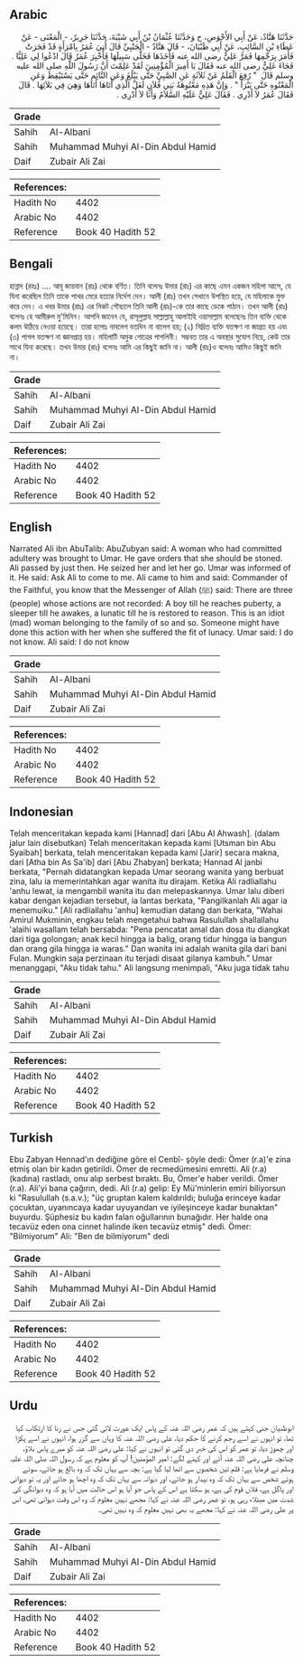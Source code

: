 ## Arabic


<div dir="rtl" lang="ar" style={{fontSize:'larger',backgroundColor:'#f8f9fa',padding:20}}>
حَدَّثَنَا هَنَّادٌ، عَنْ أَبِي الأَحْوَصِ، ح وَحَدَّثَنَا عُثْمَانُ بْنُ أَبِي شَيْبَةَ، حَدَّثَنَا جَرِيرٌ، - الْمَعْنَى - عَنْ عَطَاءِ بْنِ السَّائِبِ، عَنْ أَبِي ظَبْيَانَ، - قَالَ هَنَّادٌ - الْجَنْبِيِّ قَالَ أُتِيَ عُمَرُ بِامْرَأَةٍ قَدْ فَجَرَتْ فَأَمَرَ بِرَجْمِهَا فَمَرَّ عَلِيٌّ رضى الله عنه فَأَخَذَهَا فَخَلَّى سَبِيلَهَا فَأُخْبِرَ عُمَرُ قَالَ ادْعُوا لِي عَلِيًّا ‏.‏ فَجَاءَ عَلِيٌّ رضى الله عنه فَقَالَ يَا أَمِيرَ الْمُؤْمِنِينَ لَقَدْ عَلِمْتَ أَنَّ رَسُولَ اللَّهِ صلى الله عليه وسلم قَالَ ‏ "‏ رُفِعَ الْقَلَمُ عَنْ ثَلاَثَةٍ عَنِ الصَّبِيِّ حَتَّى يَبْلُغَ وَعَنِ النَّائِمِ حَتَّى يَسْتَيْقِظَ وَعَنِ الْمَعْتُوهِ حَتَّى يَبْرَأَ ‏"‏ ‏.‏ وَإِنَّ هَذِهِ مَعْتُوهَةُ بَنِي فُلاَنٍ لَعَلَّ الَّذِي أَتَاهَا أَتَاهَا وَهِيَ فِي بَلاَئِهَا ‏.‏ قَالَ فَقَالَ عُمَرُ لاَ أَدْرِي ‏.‏ فَقَالَ عَلِيٌّ عَلَيْهِ السَّلاَمُ وَأَنَا لاَ أَدْرِي ‏.‏
</div>
<div style={{backgroundColor:'#f8f9fa',padding:20, marginBottom: 10}}><table> <thead> <tr> <th>Grade</th> <th></th> </tr> </thead> <tbody> <tr><td>Sahih</td><td>Al-Albani</td></tr><tr><td>Sahih</td><td>Muhammad Muhyi Al-Din Abdul Hamid</td></tr><tr><td>Daif</td><td>Zubair Ali Zai</td></tr></tbody></table><table> <thead> <tr> <th>References:</th> <th></th> </tr> </thead> <tbody><tr><td>Hadith No</td><td>4402</td></tr><tr><td>Arabic No</td><td>4402</td></tr><tr><td>Reference</td><td>Book 40 Hadith 52</td></tr></tbody></table></div>

## Bengali


<div dir="ltr" lang="bn" style={{fontSize:'larger',backgroundColor:'#f8f9fa',padding:20}}>
হান্নাদ (রহঃ) .... আবূ জায়বান (রাঃ) থেকে বর্ণিত। তিনি বলেনঃ উমার (রাঃ) এর কাছে এমন একজন মহিলা আসে, যে যিনা করেছিল তিনি তাকে পাথর মেরে হত্যার নির্দেশ দেন। আলী (রাঃ) তখন সেখানে উপস্থিত হয়ে, যে মহিলাকে মুক্ত করে দেন। এ খবর উমার (রাঃ) এর নিকট পৌছালে তিনি আলী (রাঃ)-কে তার কাছে ডেকে পাঠান। তখন আলী (রাঃ) বলেনঃ হে আমীরুল মু'মিনিন। আপনি জানেন যে, রাসূলুল্লাহ সাল্লাল্লাহু আলাইহি ওয়াসাল্লাম বলেছেনঃ তিন ব্যক্তি থেকে কলম উঠিয়ে নেওয়া হয়েছে। তারা হলোঃ নাবলেগ যতদিন না বালেগ হয়; (২) নিদ্রিত ব্যক্তি যতক্ষণ না জাগ্রত হয় এবং (৩) পাগল যতক্ষণ না জ্ঞানপ্রাপ্ত হয়। মহিলাটি অমুক গোত্রের পাগলিনী। সম্ভবত তার এ অবস্থার সুযোগ নিয়ে, কেউ তার সাথে যিনা করেছে। তখন উমার (রাঃ) বলেনঃ আমি এর কিছুই জানি না। আলী (রাঃ)ও বলেনঃ আমিও কিছুই জানি না।
</div>
<div style={{backgroundColor:'#f8f9fa',padding:20, marginBottom: 10}}><table> <thead> <tr> <th>Grade</th> <th></th> </tr> </thead> <tbody> <tr><td>Sahih</td><td>Al-Albani</td></tr><tr><td>Sahih</td><td>Muhammad Muhyi Al-Din Abdul Hamid</td></tr><tr><td>Daif</td><td>Zubair Ali Zai</td></tr></tbody></table><table> <thead> <tr> <th>References:</th> <th></th> </tr> </thead> <tbody><tr><td>Hadith No</td><td>4402</td></tr><tr><td>Arabic No</td><td>4402</td></tr><tr><td>Reference</td><td>Book 40 Hadith 52</td></tr></tbody></table></div>

## English


<div dir="ltr" lang="en" style={{fontSize:'larger',backgroundColor:'#f8f9fa',padding:20}}>
Narrated Ali ibn AbuTalib: AbuZubyan said: A woman who had committed adultery was brought to Umar. He gave orders that she should be stoned. Ali passed by just then. He seized her and let her go. Umar was informed of it. He said: Ask Ali to come to me. Ali came to him and said: Commander of the Faithful, you know that the Messenger of Allah (ﷺ) said: There are three (people) whose actions are not recorded: A boy till he reaches puberty, a sleeper till he awakes, a lunatic till he is restored to reason. This is an idiot (mad) woman belonging to the family of so and so. Someone might have done this action with her when she suffered the fit of lunacy. Umar said: I do not know. Ali said: I do not know
</div>
<div style={{backgroundColor:'#f8f9fa',padding:20, marginBottom: 10}}><table> <thead> <tr> <th>Grade</th> <th></th> </tr> </thead> <tbody> <tr><td>Sahih</td><td>Al-Albani</td></tr><tr><td>Sahih</td><td>Muhammad Muhyi Al-Din Abdul Hamid</td></tr><tr><td>Daif</td><td>Zubair Ali Zai</td></tr></tbody></table><table> <thead> <tr> <th>References:</th> <th></th> </tr> </thead> <tbody><tr><td>Hadith No</td><td>4402</td></tr><tr><td>Arabic No</td><td>4402</td></tr><tr><td>Reference</td><td>Book 40 Hadith 52</td></tr></tbody></table></div>

## Indonesian


<div dir="ltr" lang="id" style={{fontSize:'larger',backgroundColor:'#f8f9fa',padding:20}}>
Telah menceritakan kepada kami [Hannad] dari [Abu Al Ahwash]. (dalam jalur lain disebutkan) Telah menceritakan kepada kami [Utsman bin Abu Syaibah] berkata, telah menceritakan kepada kami [Jarir] secara makna, dari [Atha bin As Sa'ib] dari [Abu Zhabyan] berkata; Hannad Al janbi berkata, "Pernah didatangkan kepada Umar seorang wanita yang berbuat zina, lalu ia memerintahkan agar wanita itu dirajam. Ketika Ali radliallahu 'anhu lewat, ia mengambil wanita itu dan melepaskannya. Umar lalu diberi kabar dengan kejadian tersebut, ia lantas berkata, "Pangilkanlah Ali agar ia menemuiku." [Ali radliallahu 'anhu] kemudian datang dan berkata, "Wahai Amirul Mukminin, engkau telah mengetahui bahwa Rasulullah shallallahu 'alaihi wasallam telah bersabda: "Pena pencatat amal dan dosa itu diangkat dari tiga golongan; anak kecil hingga ia balig, orang tidur hingga ia bangun dan orang gila hingga ia waras." Dan wanita ini adalah wanita gila dari bani Fulan. Mungkin saja perzinaan itu terjadi disaat gilanya kambuh." Umar menanggapi, "Aku tidak tahu." Ali langsung menimpali, "Aku juga tidak tahu
</div>
<div style={{backgroundColor:'#f8f9fa',padding:20, marginBottom: 10}}><table> <thead> <tr> <th>Grade</th> <th></th> </tr> </thead> <tbody> <tr><td>Sahih</td><td>Al-Albani</td></tr><tr><td>Sahih</td><td>Muhammad Muhyi Al-Din Abdul Hamid</td></tr><tr><td>Daif</td><td>Zubair Ali Zai</td></tr></tbody></table><table> <thead> <tr> <th>References:</th> <th></th> </tr> </thead> <tbody><tr><td>Hadith No</td><td>4402</td></tr><tr><td>Arabic No</td><td>4402</td></tr><tr><td>Reference</td><td>Book 40 Hadith 52</td></tr></tbody></table></div>

## Turkish


<div dir="ltr" lang="tr" style={{fontSize:'larger',backgroundColor:'#f8f9fa',padding:20}}>
Ebu Zabyan Hennad'ın dediğine göre el Cenbî- şöyle dedi: Ömer (r.a)'e zina etmiş olan bir kadın getirildi. Ömer de recmedümesini emretti. Ali (r.a) (kadına) rastladı, onu alıp serbest bıraktı. Bu, Ömer'e haber verildi. Ömer (r.a). Ali'yi bana çağırın, dedi. Ali (r.a) gelip: Ey Mü'minlerin emiri biliyorsun ki "Rasulullah (s.a.v.); "üç gruptan kalem kaldırıldı; buluğa erinceye kadar çocuktan, uyanıncaya kadar uyuyandan ve iyileşinceye kadar bunaktan" buyurdu. Şüphesiz bu kadın falan oğullarının bunağıdır. Her halde ona tecavüz eden ona cinnet halinde iken tecavüz etmiş" dedi. Ömer: "Bilmiyorum" Ali: "Ben de bilmiyorum" dedi
</div>
<div style={{backgroundColor:'#f8f9fa',padding:20, marginBottom: 10}}><table> <thead> <tr> <th>Grade</th> <th></th> </tr> </thead> <tbody> <tr><td>Sahih</td><td>Al-Albani</td></tr><tr><td>Sahih</td><td>Muhammad Muhyi Al-Din Abdul Hamid</td></tr><tr><td>Daif</td><td>Zubair Ali Zai</td></tr></tbody></table><table> <thead> <tr> <th>References:</th> <th></th> </tr> </thead> <tbody><tr><td>Hadith No</td><td>4402</td></tr><tr><td>Arabic No</td><td>4402</td></tr><tr><td>Reference</td><td>Book 40 Hadith 52</td></tr></tbody></table></div>

## Urdu


<div dir="rtl" lang="ur" style={{fontSize:'larger',backgroundColor:'#f8f9fa',padding:20}}>
ابوظبیان جنی کہتے ہیں کہ عمر رضی اللہ عنہ کے پاس ایک عورت لائی گئی جس نے زنا کا ارتکاب کیا تھا، تو انہوں نے اسے رجم کرنے کا حکم دیا، علی رضی اللہ عنہ کا وہاں سے گزر ہوا، انہوں نے اسے پکڑا اور چھوڑ دیا، تو عمر کو اس کی خبر دی گئی تو انہوں نے کہا: علی رضی اللہ عنہ کو میرے پاس بلاؤ، چنانچہ علی رضی اللہ عنہ آئے اور کہنے لگے: امیر المؤمنین! آپ کو معلوم ہے کہ رسول اللہ صلی اللہ علیہ وسلم نے فرمایا ہے: قلم تین شخصوں سے اٹھا لیا گیا ہے: بچہ سے یہاں تک کہ وہ بالغ ہو جائے، سوئے ہوئے شخص سے یہاں تک کہ وہ بیدار ہو جائے، اور دیوانہ سے یہاں تک کہ وہ اچھا ہو جائے اور یہ تو دیوانی اور پاگل ہے، فلاں قوم کی ہے، ہو سکتا ہے اس کے پاس جو آیا ہو اس حالت میں آیا ہو کہ وہ دیوانگی کی شدت میں مبتلاء رہی ہو، تو عمر رضی اللہ عنہ نے کہا: مجھے نہیں معلوم کہ وہ اس وقت دیوانی تھی، اس پر علی رضی اللہ عنہ نے کہا: مجھے یہ بھی نہیں معلوم کہ وہ نہیں تھی۔
</div>
<div style={{backgroundColor:'#f8f9fa',padding:20, marginBottom: 10}}><table> <thead> <tr> <th>Grade</th> <th></th> </tr> </thead> <tbody> <tr><td>Sahih</td><td>Al-Albani</td></tr><tr><td>Sahih</td><td>Muhammad Muhyi Al-Din Abdul Hamid</td></tr><tr><td>Daif</td><td>Zubair Ali Zai</td></tr></tbody></table><table> <thead> <tr> <th>References:</th> <th></th> </tr> </thead> <tbody><tr><td>Hadith No</td><td>4402</td></tr><tr><td>Arabic No</td><td>4402</td></tr><tr><td>Reference</td><td>Book 40 Hadith 52</td></tr></tbody></table></div>